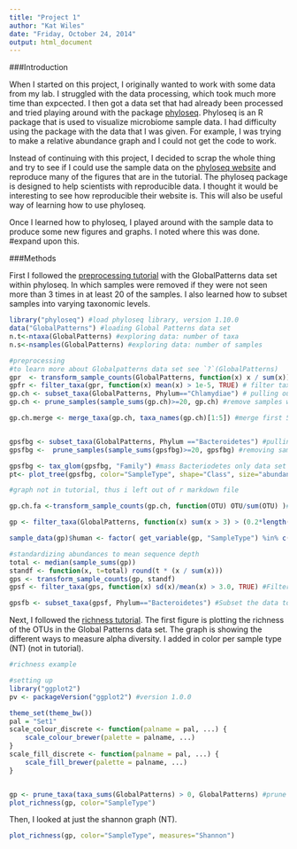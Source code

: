 ```yaml
---
title: "Project 1"
author: "Kat Wiles"
date: "Friday, October 24, 2014"
output: html_document
---
```





###Introduction

When I started on this project, I originally wanted to work with some data from my lab. I struggled with the data processing, which took much more time than expcected. I then got a data set that had already been processed and tried playing around with the package [phyloseq](http://www.plosone.org/article/info%3Adoi%2F10.1371%2Fjournal.pone.0061217). Phyloseq is an R package that is used to visualize microbiome sample data. I had difficulty using the package with the data that I was given. For example, I was trying to make a relative abundance graph and I could not get the code to work. 

Instead of continuing with this project, I decided to scrap the whole thing and try to see if I could use the sample data on the [phyloseq website](http://joey711.github.io/phyloseq/) and reproduce many of the figures that are in the tutorial. The phyloseq package is designed to help scientists with reproducible data. I thought it would be interesting to see how reproducible their website is. This will also be useful way of learning how to use phyloseq. 

Once I learned how to phyloseq, I played around with the sample data to produce some new figures and graphs. I noted where this was done. #expand upon this. 


###Methods

First I followed the [preprocessing tutorial](http://joey711.github.io/phyloseq/preprocess.html) with the GlobalPatterns data set within phyloseq. In which samples were removed if they were not seen more than 3 times in at least 20 of the samples. I also learned how to subset samples into varying taxonomic levels. 


```r
library("phyloseq") #load phyloseq library, version 1.10.0
data("GlobalPatterns") #loading Global Patterns data set
n.t<-ntaxa(GlobalPatterns) #exploring data: number of taxa
n.s<-nsamples(GlobalPatterns) #exploring data: number of samples
```

```r
#preprocessing
#to learn more about Globalpatterns data set see `?`(GlobalPatterns)
gpr  <- transform_sample_counts(GlobalPatterns, function(x) x / sum(x)) #transform data to relative abundance
gpfr <- filter_taxa(gpr, function(x) mean(x) > 1e-5, TRUE) # filter taxa so only OTUs mean greater than 10^-5kept
gp.ch <- subset_taxa(GlobalPatterns, Phylum=="Chlamydiae") # pulling out samples in phylum Chlamidiae
gp.ch <- prune_samples(sample_sums(gp.ch)>=20, gp.ch) #remove samples with >20 reads

gp.ch.merge <- merge_taxa(gp.ch, taxa_names(gp.ch)[1:5]) #merge first 5 samples in Chlamidiae set


gpsfbg <- subset_taxa(GlobalPatterns, Phylum =="Bacteroidetes") #pulling out Bacteriodetes #not in tutorial!!
gpsfbg <-  prune_samples(sample_sums(gpsfbg)>=20, gpsfbg) #removing samples with >20 reads #not in tutorial

gpsfbg <- tax_glom(gpsfbg, "Family") #mass Bacteriodetes only data set at rank of family
pt<- plot_tree(gpsfbg, color="SampleType", shape="Class", size="abundance") #create annotated tree

#graph not in tutorial, thus i left out of r markdown file

gp.ch.fa <-transform_sample_counts(gp.ch, function(OTU) OTU/sum(OTU) )#transforming abundance to functional abundance

gp <- filter_taxa(GlobalPatterns, function(x) sum(x > 3) > (0.2*length(x)), TRUE) #Remove taxa not seen more than 3 times in at least 20% of the samples. This protects against an OTU with small mean & trivially large C.V.

sample_data(gp)$human <- factor( get_variable(gp, "SampleType") %in% c("Feces", "Mock", "Skin", "Tongue") ) #define human vs non-human data and add to dataset

#standardizing abundances to mean sequence depth
total <- median(sample_sums(gp))
standf <- function(x, t=total) round(t * (x / sum(x)))
gps <- transform_sample_counts(gp, standf)
gpsf <- filter_taxa(gps, function(x) sd(x)/mean(x) > 3.0, TRUE) #Filter the taxa using a cutoff of 3.0 for the Coefficient of Variation

gpsfb <- subset_taxa(gpsf, Phylum=="Bacteroidetes") #Subset the data to Bacteroidetes, used in some plots
```


Next, I followed the [richness tutorial](http://joey711.github.io/phyloseq/plot_richness-examples.html). The first figure is plotting the richness of the OTUs in the Global Patterns data set. The graph is showing the different ways to measure alpha diversity. I added in color per sample type (NT) (not in tutorial). 


```r
#richness example

#setting up
library("ggplot2")
pv <- packageVersion("ggplot2") #version 1.0.0

theme_set(theme_bw())
pal = "Set1"
scale_colour_discrete <- function(palname = pal, ...) {
    scale_colour_brewer(palette = palname, ...)
}
scale_fill_discrete <- function(palname = pal, ...) {
    scale_fill_brewer(palette = palname, ...)
}


gp <- prune_taxa(taxa_sums(GlobalPatterns) > 0, GlobalPatterns) #prune OTUs not present
plot_richness(gp, color="SampleType")
```

Then, I looked at just the shannon graph (NT). 
```r
plot_richness(gp, color="SampleType", measures="Shannon")
```






